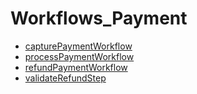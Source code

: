 
# Workflows\_Payment

- [capturePaymentWorkflow](../../functions/core_flows.capturePaymentWorkflow/page.mdx)
- [processPaymentWorkflow](../../functions/core_flows.processPaymentWorkflow/page.mdx)
- [refundPaymentWorkflow](../../functions/core_flows.refundPaymentWorkflow/page.mdx)
- [validateRefundStep](../../functions/core_flows.validateRefundStep/page.mdx)
